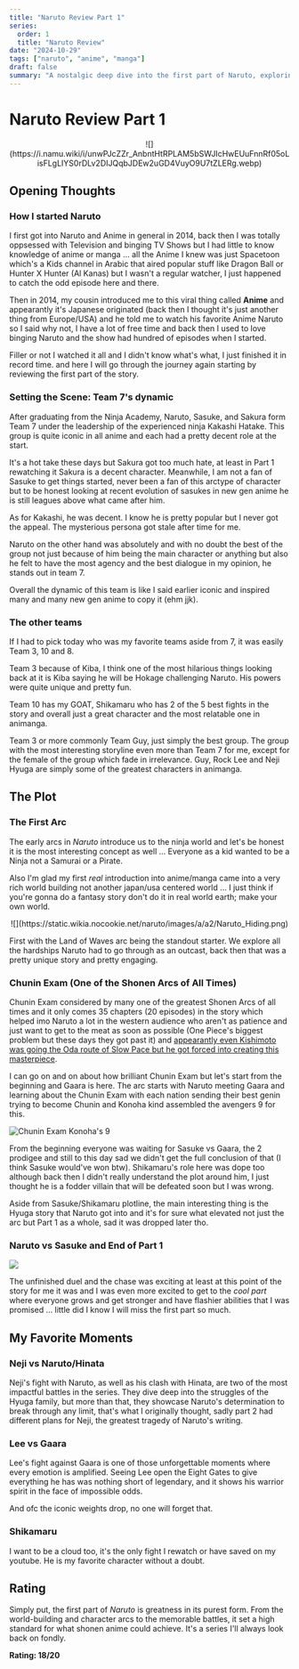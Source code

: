 ```yaml
---
title: "Naruto Review Part 1"
series:
  order: 1
  title: "Naruto Review"
date: "2024-10-29"
tags: ["naruto", "anime", "manga"]
draft: false
summary: "A nostalgic deep dive into the first part of Naruto, exploring the unforgettable characters, iconic team dynamics, and legendary arcs that define the start of Naruto's journey. From the Chunin Exams to Sasuke's departure, this review revisits the moments and themes that made Part 1 a shonen classic."
---
```


# Naruto Review Part 1

<div align="center">
  ![](https://i.namu.wiki/i/unwPJcZZr_AnbntHtRPLAM5bSWJIcHwEUuFnnRf05oLisFLgLIYS0rDLv2DIJQqbJDEw2uGD4VuyO9U7tZLERg.webp)
</div>

## Opening Thoughts

### How I started Naruto

I first got into Naruto and Anime in general in 2014, back then I was totally oppsessed with Television and binging TV Shows but I had little to know knowledge of anime or manga ... all the Anime I knew was just Spacetoon which's a Kids channel in Arabic that aired popular stuff like Dragon Ball or Hunter X Hunter (Al Kanas) but I wasn't a regular watcher, I just happened to catch the odd episode here and there.

Then in 2014, my cousin introduced me to this viral thing called **Anime** and appearantly it's Japanese originated (back then I thought it's just another thing from Europe/USA) and he told me to watch his favorite Anime Naruto so I said why not, I have a lot of free time and back then I used to love binging Naruto and the show had hundred of episodes when I started.

Filler or not I watched it all and I didn't know what's what, I just finished it in record time. and here I will go through the journey again starting by reviewing the first part of the story.

### Setting the Scene: Team 7's dynamic

After graduating from the Ninja Academy, Naruto, Sasuke, and Sakura form Team 7 under the leadership of the experienced ninja Kakashi Hatake. This group is quite iconic in all anime and each had a pretty decent role at the start.

It's a hot take these days but Sakura got too much hate, at least in Part 1 rewatching it Sakura is a decent character. Meanwhile, I am not a fan of Sasuke to get things started, never been a fan of this arctype of character but to be honest looking at recent evolution of sasukes in new gen anime he is still leagues above what came after him.

As for Kakashi, he was decent. I know he is pretty popular but I never got the appeal. The mysterious persona got stale after time for me.

Naruto on the other hand was absolutely and with no doubt the best of the group not just because of him being the main character or anything but also he felt to have the most agency and the best dialogue in my opinion, he stands out in team 7.

Overall the dynamic of this team is like I said earlier iconic and inspired many and many new gen anime to copy it (ehm jjk).

### The other teams

If I had to pick today who was my favorite teams aside from 7, it was easily Team 3, 10 and 8.

Team 3 because of Kiba, I think one of the most hilarious things looking back at it is Kiba saying he will be Hokage challenging Naruto. His powers were quite unique and pretty fun.

Team 10 has my GOAT, Shikamaru who has 2 of the 5 best fights in the story and overall just a great character and the most relatable one in animanga.

Team 3 or more commonly Team Guy, just simply the best group. The group with the most interesting storyline even more than Team 7 for me, except for the female of the group which fade in irrelevance. Guy, Rock Lee and Neji Hyuga are simply some of the greatest characters in animanga.

## The Plot

### The First Arc

The early arcs in _Naruto_ introduce us to the ninja world and let's be honest it is the most interesting concept as well ... Everyone as a kid wanted to be a Ninja not a Samurai or a Pirate.

Also I'm glad my first _real_ introduction into anime/manga came into a very rich world building not another japan/usa centered world ... I just think if you're gonna do a fantasy story don't do it in real world earth; make your own world.

<div align="center">
  ![](https://static.wikia.nocookie.net/naruto/images/a/a2/Naruto_Hiding.png)
</div>

First with the Land of Waves arc being the standout starter. We explore all the hardships Naruto had to go through as an outcast, back then that was a pretty unique story and pretty engaging.

### Chunin Exam (One of the Shonen Arcs of All Times)

Chunin Exam considered by many one of the greatest Shonen Arcs of all times and it only comes 35 chapters (20 episodes) in the story which helped imo Naruto a lot in the western audience who aren't as patience and just want to get to the meat as soon as possible (One Piece's biggest problem but these days they got past it) and [appearantly even Kishimoto was going the Oda route of Slow Pace but he got forced into creating this masterpiece](https://www.cbr.com/naruto-editors-forced-creator-write-chunin-exams-arc/?utm_term=Autofeed&utm_campaign=Echobox-AMF&utm_medium=Social-Distribution&utm_source=Facebook&mibextid=Zxz2cZ#Echobox=1689603047).

I can go on and on about how brilliant Chunin Exam but let's start from the beginning and Gaara is here. The arc starts with Naruto meeting Gaara and learning about the Chunin Exam with each nation sending their best genin trying to become Chunin and Konoha kind assembled the avengers 9 for this.

<img
  src="https://static1.cbrimages.com/wordpress/wp-content/uploads/2023/05/naruto-konoha-12-at-the-chunin-exams.jpg"
  alt="Chunin Exam Konoha's 9"
  className="w-full object-cover"
/>

From the beginning everyone was waiting for Sasuke vs Gaara, the 2 prodigee and still to this day sad we didn't get the full conclusion of that (I think Sasuke would've won btw). Shikamaru's role here was dope too although back then I didn't really understand the plot around him, I just thought he is a fodder villain that will be defeated soon but I was wrong.

Aside from Sasuke/Shikamaru plotline, the main interesting thing is the Hyuga story that Naruto got into and it's for sure what elevated not just the arc but Part 1 as a whole, sad it was dropped later tho.

### Naruto vs Sasuke and End of Part 1

![](https://theanimescrolls.com/wp-content/uploads/2023/12/Naruto-Vs-Sasuke-Final-Battle-Naruto.jpg)

The unfinished duel and the chase was exciting at least at this point of the story for me it was and I was even more excited to get to the _cool part_ where everyone grows and get stronger and have flashier abilities that I was promised ... little did I know I will miss the first part so much.

## My Favorite Moments

### Neji vs Naruto/Hinata

Neji's fight with Naruto, as well as his clash with Hinata, are two of the most impactful battles in the series. They dive deep into the struggles of the Hyuga family, but more than that, they showcase Naruto's determination to break through any limit, that's what I originally thought, sadly part 2 had different plans for Neji, the greatest tragedy of Naruto's writing.

### Lee vs Gaara

Lee's fight against Gaara is one of those unforgettable moments where every emotion is amplified. Seeing Lee open the Eight Gates to give everything he has was nothing short of legendary, and it shows his warrior spirit in the face of impossible odds.

And ofc the iconic weights drop, no one will forget that.

### Shikamaru

I want to be a cloud too, it's the only fight I rewatch or have saved on my youtube. He is my favorite character without a doubt.

## Rating

Simply put, the first part of _Naruto_ is greatness in its purest form. From the world-building and character arcs to the memorable battles, it set a high standard for what shonen anime could achieve. It's a series I'll always look back on fondly.

**Rating: 18/20**
